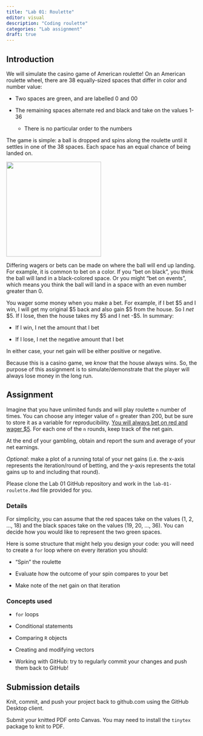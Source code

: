 ```yaml
---
title: "Lab 01: Roulette"
editor: visual
description: "Coding roulette"
categories: "Lab assignment"
draft: true
---
```


## Introduction

We will simulate the casino game of American roulette! On an American roulette wheel, there are 38 equally-sized spaces that differ in color and number value:

-   Two spaces are green, and are labelled 0 and 00

-   The remaining spaces alternate red and black and take on the values 1-36

    -   There is no particular order to the numbers

The game is simple: a ball is dropped and spins along the roulette until it settles in one of the 38 spaces. Each space has an equal chance of being landed on.

![](figs/roulette.jpg){fig-align="center" width="250"}

Differing wagers or bets can be made on where the ball will end up landing. For example, it is common to bet on a color. If you "bet on black", you think the ball will land in a black-colored space. Or you might "bet on events", which means you think the ball will land in a space with an even number greater than 0.

You wager some money when you make a bet. For example, if I bet \$5 and I win, I will get my original \$5 back and also gain \$5 from the house. So I *net* \$5. If I lose, then the house takes my \$5 and I net -\$5. In summary:

-   If I win, I net the amount that I bet

-   If I lose, I net the negative amount that I bet

In either case, your net gain will be either positive or negative.

Because this is a casino game, we *know* that the house always wins. So, the purpose of this assignment is to simulate/demonstrate that the player will always lose money in the long run.

## Assignment

Imagine that you have unlimited funds and will play roulette `n` number of times. You can choose any integer value of `n` greater than 200, but be sure to store it as a variable for reproducibility. [You will always bet on red and wager \$5]{.underline}. For each one of the `n` rounds, keep track of the net gain.

At the end of your gambling, obtain and report the sum and average of your net earnings.

*Optional*: make a plot of a running total of your net gains (i.e. the x-axis represents the iteration/round of betting, and the y-axis represents the total gains up to and including that round).

Please clone the Lab 01 GitHub repository and work in the `lab-01-roulette.Rmd` file provided for you.

### Details

For simplicity, you can assume that the red spaces take on the values (1, 2, ..., 18) and the black spaces take on the values (19, 20, ..., 36). You can decide how you would like to represent the two green spaces.

Here is some structure that might help you design your code: you will need to create a `for` loop where on every iteration you should:

-   "Spin" the roulette

-   Evaluate how the outcome of your spin compares to your bet

-   Make note of the net gain on that iteration

### Concepts used

-   `for` loops

-   Conditional statements

-   Comparing `R` objects

-   Creating and modifying vectors

-   Working with GitHub: try to regularly commit your changes and push them back to GitHub!

## Submission details

Knit, commit, and push your project back to github.com using the GitHub Desktop client.

Submit your knitted PDF onto Canvas. You may need to install the `tinytex` package to knit to PDF.

